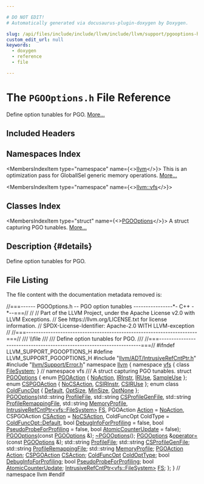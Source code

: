 ```yaml
---

# DO NOT EDIT!
# Automatically generated via docusaurus-plugin-doxygen by Doxygen.

slug: /api/files/include/include/llvm/include/llvm/support/pgooptions-h
custom_edit_url: null
keywords:
  - doxygen
  - reference
  - file

---
```





# The `PGOOptions.h` File Reference

<DoxygenPage pluginConfig={pluginConfig}>

Define option tunables for PGO. <a href="#details">More...</a>

## Included Headers

<IncludesList>
<IncludesListItem
  filePath="llvm/ADT/IntrusiveRefCntPtr.h"
  permalink="/docs/api/files/include/include/llvm/include/llvm/adt/intrusiverefcntptr-h"
  isLocal="true" />
<IncludesListItem
  filePath="llvm/Support/Error.h"
  permalink="/docs/api/files/include/include/llvm/include/llvm/support/error-h"
  isLocal="true" />
</IncludesList>

## Namespaces Index

<MembersIndex>

<MembersIndexItem
  type="namespace"
  name={<><a href="/docs/api/namespaces/llvm">llvm</a></>}>
This is an optimization pass for GlobalISel generic memory operations. <a href="/docs/api/namespaces/llvm/#details">More...</a>
</MembersIndexItem>

<MembersIndexItem
  type="namespace"
  name={<><a href="/docs/api/namespaces/llvm/vfs">llvm::vfs</a></>}>
</MembersIndexItem>

</MembersIndex>

## Classes Index

<MembersIndex>

<MembersIndexItem
  type="struct"
  name={<><a href="/docs/api/structs/llvm/pgooptions">PGOOptions</a></>}>
A struct capturing PGO tunables. <a href="/docs/api/structs/llvm/pgooptions/#details">More...</a>
</MembersIndexItem>

</MembersIndex>

## Description {#details}

Define option tunables for PGO.

## File Listing

The file content with the documentation metadata removed is:

<ProgramListing>

<Link id="l00001" /><CodeLine lineNumber="1"><span class="doxyHighlightComment">//===------ PGOOptions.h -- PGO option tunables ----------------&#42;- C++ -&#42;--===//</span></CodeLine>
<Link id="l00002" /><CodeLine lineNumber="2"><span class="doxyHighlightComment">//</span></CodeLine>
<Link id="l00003" /><CodeLine lineNumber="3"><span class="doxyHighlightComment">// Part of the LLVM Project, under the Apache License v2.0 with LLVM Exceptions.</span></CodeLine>
<Link id="l00004" /><CodeLine lineNumber="4"><span class="doxyHighlightComment">// See https://llvm.org/LICENSE.txt for license information.</span></CodeLine>
<Link id="l00005" /><CodeLine lineNumber="5"><span class="doxyHighlightComment">// SPDX-License-Identifier: Apache-2.0 WITH LLVM-exception</span></CodeLine>
<Link id="l00006" /><CodeLine lineNumber="6"><span class="doxyHighlightComment">//</span></CodeLine>
<Link id="l00007" /><CodeLine lineNumber="7"><span class="doxyHighlightComment">//===----------------------------------------------------------------------===//</span></CodeLine>
<Link id="l00008" /><CodeLine lineNumber="8"><span class="doxyHighlightComment">/// \\file</span></CodeLine>
<Link id="l00009" /><CodeLine lineNumber="9"><span class="doxyHighlightComment">///</span></CodeLine>
<Link id="l00010" /><CodeLine lineNumber="10"><span class="doxyHighlightComment">/// Define option tunables for PGO.</span></CodeLine>
<Link id="l00011" /><CodeLine lineNumber="11"><span class="doxyHighlightComment">///</span></CodeLine>
<Link id="l00012" /><CodeLine lineNumber="12"><span class="doxyHighlightComment">//===----------------------------------------------------------------------===//</span></CodeLine>
<Link id="l00013" /><CodeLine lineNumber="13"></CodeLine>
<Link id="l00014" /><CodeLine lineNumber="14"><span class="doxyHighlightPreprocessor">#ifndef LLVM&#95;SUPPORT&#95;PGOOPTIONS&#95;H</span></CodeLine>
<Link id="l00015" /><CodeLine lineNumber="15"><span class="doxyHighlightPreprocessor">#define LLVM&#95;SUPPORT&#95;PGOOPTIONS&#95;H</span></CodeLine>
<Link id="l00016" /><CodeLine lineNumber="16"></CodeLine>
<Link id="l00017" /><CodeLine lineNumber="17"><span class="doxyHighlightPreprocessor">#include &quot;<a href="/docs/api/files/include/include/llvm/include/llvm/adt/intrusiverefcntptr-h">llvm/ADT/IntrusiveRefCntPtr.h</a>&quot;</span></CodeLine>
<Link id="l00018" /><CodeLine lineNumber="18"><span class="doxyHighlightPreprocessor">#include &quot;<a href="/docs/api/files/include/include/llvm/include/llvm/support/error-h">llvm/Support/Error.h</a>&quot;</span></CodeLine>
<Link id="l00019" /><CodeLine lineNumber="19"></CodeLine>
<Link id="l00020" /><CodeLine lineNumber="20"><span class="doxyHighlightKeyword">namespace </span><span class="doxyHighlight"><a href="/docs/api/namespaces/llvm">llvm</a> &#123;</span></CodeLine>
<Link id="l00021" /><CodeLine lineNumber="21"></CodeLine>
<Link id="l00022" /><CodeLine lineNumber="22"><span class="doxyHighlightKeyword">namespace </span><span class="doxyHighlight"><a href="/docs/api/namespaces/llvm/vfs">vfs</a> &#123;</span></CodeLine>
<Link id="l00023" /><CodeLine lineNumber="23"><span class="doxyHighlightKeyword">class </span><span class="doxyHighlight"><a href="/docs/api/classes/llvm/vfs/filesystem">FileSystem</a>;</span></CodeLine>
<Link id="l00024" /><CodeLine lineNumber="24"><span class="doxyHighlight">&#125; </span><span class="doxyHighlightComment">// namespace vfs</span></CodeLine>
<Link id="l00025" /><CodeLine lineNumber="25"></CodeLine>
<Link id="l00026" /><CodeLine lineNumber="26"><span class="doxyHighlightComment">/// A struct capturing PGO tunables.</span></CodeLine>
<Link id="l00027" /><CodeLine lineNumber="27" lineLink="/docs/api/structs/llvm/pgooptions"><span class="doxyHighlightKeyword">struct </span><span class="doxyHighlight"><a href="/docs/api/structs/llvm/pgooptions/#abecf1367ac7d47f476843266fdd52746">PGOOptions</a> &#123;</span></CodeLine>
<Link id="l00028" /><CodeLine lineNumber="28" lineLink="/docs/api/structs/llvm/pgooptions/#a13bd589bcabdfc073bac5711f76dd2b6a0ee4f7584b41e663a274753a6e9a9c34"><span class="doxyHighlight">  </span><span class="doxyHighlightKeyword">enum</span><span class="doxyHighlight"> <a href="/docs/api/structs/llvm/pgooptions/#a13bd589bcabdfc073bac5711f76dd2b6">PGOAction</a> &#123; <a href="/docs/api/structs/llvm/pgooptions/#a13bd589bcabdfc073bac5711f76dd2b6a5c70c58ba2d09ff71654a055ea617020">NoAction</a>, <a href="/docs/api/structs/llvm/pgooptions/#a13bd589bcabdfc073bac5711f76dd2b6a0ee4f7584b41e663a274753a6e9a9c34">IRInstr</a>, <a href="/docs/api/structs/llvm/pgooptions/#a13bd589bcabdfc073bac5711f76dd2b6a0c03d67d2ee41484066dade662f2fca5">IRUse</a>, <a href="/docs/api/structs/llvm/pgooptions/#a13bd589bcabdfc073bac5711f76dd2b6a9cbf1cb1b0731fc75926a6930592968a">SampleUse</a> &#125;;</span></CodeLine>
<Link id="l00029" /><CodeLine lineNumber="29" lineLink="/docs/api/structs/llvm/pgooptions/#acf3f319824303e495d7326e35538b250ad626f6abde9ca8fb0a8e97125114f11c"><span class="doxyHighlight">  </span><span class="doxyHighlightKeyword">enum</span><span class="doxyHighlight"> <a href="/docs/api/structs/llvm/pgooptions/#acf3f319824303e495d7326e35538b250">CSPGOAction</a> &#123; <a href="/docs/api/structs/llvm/pgooptions/#acf3f319824303e495d7326e35538b250a3f7a9bea8b72b3ad453ccf95bcbca22b">NoCSAction</a>, <a href="/docs/api/structs/llvm/pgooptions/#acf3f319824303e495d7326e35538b250ad626f6abde9ca8fb0a8e97125114f11c">CSIRInstr</a>, <a href="/docs/api/structs/llvm/pgooptions/#acf3f319824303e495d7326e35538b250a0003b9f9d3be4b2a2bef9c7ceec1d77b">CSIRUse</a> &#125;;</span></CodeLine>
<Link id="l00030" /><CodeLine lineNumber="30" lineLink="/docs/api/structs/llvm/pgooptions/#af4530e1e6451953635146d6119977bb2"><span class="doxyHighlight">  </span><span class="doxyHighlightKeyword">enum class</span><span class="doxyHighlight"> <a href="/docs/api/structs/llvm/pgooptions/#af4530e1e6451953635146d6119977bb2">ColdFuncOpt</a> &#123; <a href="/docs/api/structs/llvm/pgooptions/#af4530e1e6451953635146d6119977bb2a7a1920d61156abc05a60135aefe8bc67">Default</a>, <a href="/docs/api/structs/llvm/pgooptions/#af4530e1e6451953635146d6119977bb2a3976101903526c8f3dc93e91fb094f7e">OptSize</a>, <a href="/docs/api/structs/llvm/pgooptions/#af4530e1e6451953635146d6119977bb2a4ec7376ba0b26f029ef85de800c42c43">MinSize</a>, <a href="/docs/api/structs/llvm/pgooptions/#af4530e1e6451953635146d6119977bb2af826f7065d147888b6ff27476ed52c40">OptNone</a> &#125;;</span></CodeLine>
<Link id="l00031" /><CodeLine lineNumber="31"><span class="doxyHighlight">  <a href="/docs/api/structs/llvm/pgooptions/#abecf1367ac7d47f476843266fdd52746">PGOOptions</a>(std::string <a href="/docs/api/structs/llvm/pgooptions/#a1dc698e393d30e1f0dec08b7d7b949ad">ProfileFile</a>, std::string <a href="/docs/api/structs/llvm/pgooptions/#a202eacc3e4a07d9fa906a9a6b1c14994">CSProfileGenFile</a>,</span></CodeLine>
<Link id="l00032" /><CodeLine lineNumber="32"><span class="doxyHighlight">             std::string <a href="/docs/api/structs/llvm/pgooptions/#ac406114c9c061be62a7c3d92628c401e">ProfileRemappingFile</a>, std::string <a href="/docs/api/structs/llvm/pgooptions/#a1656a91be517410c1276796f8545fe17">MemoryProfile</a>,</span></CodeLine>
<Link id="l00033" /><CodeLine lineNumber="33"><span class="doxyHighlight">             <a href="/docs/api/classes/llvm/intrusiverefcntptr">IntrusiveRefCntPtr&lt;vfs::FileSystem&gt;</a> <a href="/docs/api/structs/llvm/pgooptions/#a9bc64b487f8d2dab8d560849bf965b5d">FS</a>,</span></CodeLine>
<Link id="l00034" /><CodeLine lineNumber="34"><span class="doxyHighlight">             PGOAction <a href="/docs/api/structs/llvm/pgooptions/#a397f21f26d84b8b96853a2cfb8786463">Action</a> = <a href="/docs/api/structs/llvm/pgooptions/#a13bd589bcabdfc073bac5711f76dd2b6a5c70c58ba2d09ff71654a055ea617020">NoAction</a>, CSPGOAction <a href="/docs/api/structs/llvm/pgooptions/#ac60e6389adf6ca172208e0bd19a235b3">CSAction</a> = <a href="/docs/api/structs/llvm/pgooptions/#acf3f319824303e495d7326e35538b250a3f7a9bea8b72b3ad453ccf95bcbca22b">NoCSAction</a>,</span></CodeLine>
<Link id="l00035" /><CodeLine lineNumber="35"><span class="doxyHighlight">             ColdFuncOpt ColdType = <a href="/docs/api/structs/llvm/pgooptions/#af4530e1e6451953635146d6119977bb2a7a1920d61156abc05a60135aefe8bc67">ColdFuncOpt::Default</a>,</span></CodeLine>
<Link id="l00036" /><CodeLine lineNumber="36"><span class="doxyHighlight">             </span><span class="doxyHighlightKeywordType">bool</span><span class="doxyHighlight"> <a href="/docs/api/structs/llvm/pgooptions/#a146dd98d3a2ece9d9c3bbf32bbf99d14">DebugInfoForProfiling</a> = </span><span class="doxyHighlightKeyword">false</span><span class="doxyHighlight">,</span></CodeLine>
<Link id="l00037" /><CodeLine lineNumber="37"><span class="doxyHighlight">             </span><span class="doxyHighlightKeywordType">bool</span><span class="doxyHighlight"> <a href="/docs/api/structs/llvm/pgooptions/#afc6f95edb784741b9d326d83632ca8f0">PseudoProbeForProfiling</a> = </span><span class="doxyHighlightKeyword">false</span><span class="doxyHighlight">,</span></CodeLine>
<Link id="l00038" /><CodeLine lineNumber="38"><span class="doxyHighlight">             </span><span class="doxyHighlightKeywordType">bool</span><span class="doxyHighlight"> <a href="/docs/api/structs/llvm/pgooptions/#acb180480fa9edd1780c80c0c78df77f9">AtomicCounterUpdate</a> = </span><span class="doxyHighlightKeyword">false</span><span class="doxyHighlight">);</span></CodeLine>
<Link id="l00039" /><CodeLine lineNumber="39" lineLink="/docs/api/structs/llvm/pgooptions/#a7db4b6526e80b48898fbfff1d876c124"><span class="doxyHighlight">  <a href="/docs/api/structs/llvm/pgooptions/#a7db4b6526e80b48898fbfff1d876c124">PGOOptions</a>(</span><span class="doxyHighlightKeyword">const</span><span class="doxyHighlight"> <a href="/docs/api/structs/llvm/pgooptions/#abecf1367ac7d47f476843266fdd52746">PGOOptions</a> &amp;);</span></CodeLine>
<Link id="l00040" /><CodeLine lineNumber="40" lineLink="/docs/api/structs/llvm/pgooptions/#afe4d2ed68c8aa5bfc987dec67c94441d"><span class="doxyHighlight">  <a href="/docs/api/structs/llvm/pgooptions/#afe4d2ed68c8aa5bfc987dec67c94441d">~PGOOptions</a>();</span></CodeLine>
<Link id="l00041" /><CodeLine lineNumber="41" lineLink="/docs/api/structs/llvm/pgooptions/#a715c658b021e474d28ba09e9ea76d8aa"><span class="doxyHighlight">  <a href="/docs/api/structs/llvm/pgooptions/#abecf1367ac7d47f476843266fdd52746">PGOOptions</a> &amp;<a href="/docs/api/structs/llvm/pgooptions/#a715c658b021e474d28ba09e9ea76d8aa">operator=</a>(</span><span class="doxyHighlightKeyword">const</span><span class="doxyHighlight"> <a href="/docs/api/structs/llvm/pgooptions/#abecf1367ac7d47f476843266fdd52746">PGOOptions</a> &amp;);</span></CodeLine>
<Link id="l00042" /><CodeLine lineNumber="42"></CodeLine>
<Link id="l00043" /><CodeLine lineNumber="43" lineLink="/docs/api/structs/llvm/pgooptions/#a1dc698e393d30e1f0dec08b7d7b949ad"><span class="doxyHighlight">  std::string <a href="/docs/api/structs/llvm/pgooptions/#a1dc698e393d30e1f0dec08b7d7b949ad">ProfileFile</a>;</span></CodeLine>
<Link id="l00044" /><CodeLine lineNumber="44" lineLink="/docs/api/structs/llvm/pgooptions/#a202eacc3e4a07d9fa906a9a6b1c14994"><span class="doxyHighlight">  std::string <a href="/docs/api/structs/llvm/pgooptions/#a202eacc3e4a07d9fa906a9a6b1c14994">CSProfileGenFile</a>;</span></CodeLine>
<Link id="l00045" /><CodeLine lineNumber="45" lineLink="/docs/api/structs/llvm/pgooptions/#ac406114c9c061be62a7c3d92628c401e"><span class="doxyHighlight">  std::string <a href="/docs/api/structs/llvm/pgooptions/#ac406114c9c061be62a7c3d92628c401e">ProfileRemappingFile</a>;</span></CodeLine>
<Link id="l00046" /><CodeLine lineNumber="46" lineLink="/docs/api/structs/llvm/pgooptions/#a1656a91be517410c1276796f8545fe17"><span class="doxyHighlight">  std::string <a href="/docs/api/structs/llvm/pgooptions/#a1656a91be517410c1276796f8545fe17">MemoryProfile</a>;</span></CodeLine>
<Link id="l00047" /><CodeLine lineNumber="47" lineLink="/docs/api/structs/llvm/pgooptions/#a397f21f26d84b8b96853a2cfb8786463"><span class="doxyHighlight">  <a href="/docs/api/structs/llvm/pgooptions/#a13bd589bcabdfc073bac5711f76dd2b6">PGOAction</a> <a href="/docs/api/structs/llvm/pgooptions/#a397f21f26d84b8b96853a2cfb8786463">Action</a>;</span></CodeLine>
<Link id="l00048" /><CodeLine lineNumber="48" lineLink="/docs/api/structs/llvm/pgooptions/#ac60e6389adf6ca172208e0bd19a235b3"><span class="doxyHighlight">  <a href="/docs/api/structs/llvm/pgooptions/#acf3f319824303e495d7326e35538b250">CSPGOAction</a> <a href="/docs/api/structs/llvm/pgooptions/#ac60e6389adf6ca172208e0bd19a235b3">CSAction</a>;</span></CodeLine>
<Link id="l00049" /><CodeLine lineNumber="49" lineLink="/docs/api/structs/llvm/pgooptions/#a4a0b041aa52bfeb36c2005bfc100d47d"><span class="doxyHighlight">  <a href="/docs/api/structs/llvm/pgooptions/#af4530e1e6451953635146d6119977bb2">ColdFuncOpt</a> <a href="/docs/api/structs/llvm/pgooptions/#a4a0b041aa52bfeb36c2005bfc100d47d">ColdOptType</a>;</span></CodeLine>
<Link id="l00050" /><CodeLine lineNumber="50" lineLink="/docs/api/structs/llvm/pgooptions/#a146dd98d3a2ece9d9c3bbf32bbf99d14"><span class="doxyHighlight">  </span><span class="doxyHighlightKeywordType">bool</span><span class="doxyHighlight"> <a href="/docs/api/structs/llvm/pgooptions/#a146dd98d3a2ece9d9c3bbf32bbf99d14">DebugInfoForProfiling</a>;</span></CodeLine>
<Link id="l00051" /><CodeLine lineNumber="51" lineLink="/docs/api/structs/llvm/pgooptions/#afc6f95edb784741b9d326d83632ca8f0"><span class="doxyHighlight">  </span><span class="doxyHighlightKeywordType">bool</span><span class="doxyHighlight"> <a href="/docs/api/structs/llvm/pgooptions/#afc6f95edb784741b9d326d83632ca8f0">PseudoProbeForProfiling</a>;</span></CodeLine>
<Link id="l00052" /><CodeLine lineNumber="52" lineLink="/docs/api/structs/llvm/pgooptions/#acb180480fa9edd1780c80c0c78df77f9"><span class="doxyHighlight">  </span><span class="doxyHighlightKeywordType">bool</span><span class="doxyHighlight"> <a href="/docs/api/structs/llvm/pgooptions/#acb180480fa9edd1780c80c0c78df77f9">AtomicCounterUpdate</a>;</span></CodeLine>
<Link id="l00053" /><CodeLine lineNumber="53" lineLink="/docs/api/structs/llvm/pgooptions/#a9bc64b487f8d2dab8d560849bf965b5d"><span class="doxyHighlight">  <a href="/docs/api/classes/llvm/intrusiverefcntptr">IntrusiveRefCntPtr&lt;vfs::FileSystem&gt;</a> <a href="/docs/api/structs/llvm/pgooptions/#a9bc64b487f8d2dab8d560849bf965b5d">FS</a>;</span></CodeLine>
<Link id="l00054" /><CodeLine lineNumber="54"><span class="doxyHighlight">&#125;;</span></CodeLine>
<Link id="l00055" /><CodeLine lineNumber="55"><span class="doxyHighlight">&#125; </span><span class="doxyHighlightComment">// namespace llvm</span></CodeLine>
<Link id="l00056" /><CodeLine lineNumber="56"></CodeLine>
<Link id="l00057" /><CodeLine lineNumber="57"><span class="doxyHighlightPreprocessor">#endif</span></CodeLine>

</ProgramListing>


</DoxygenPage>
